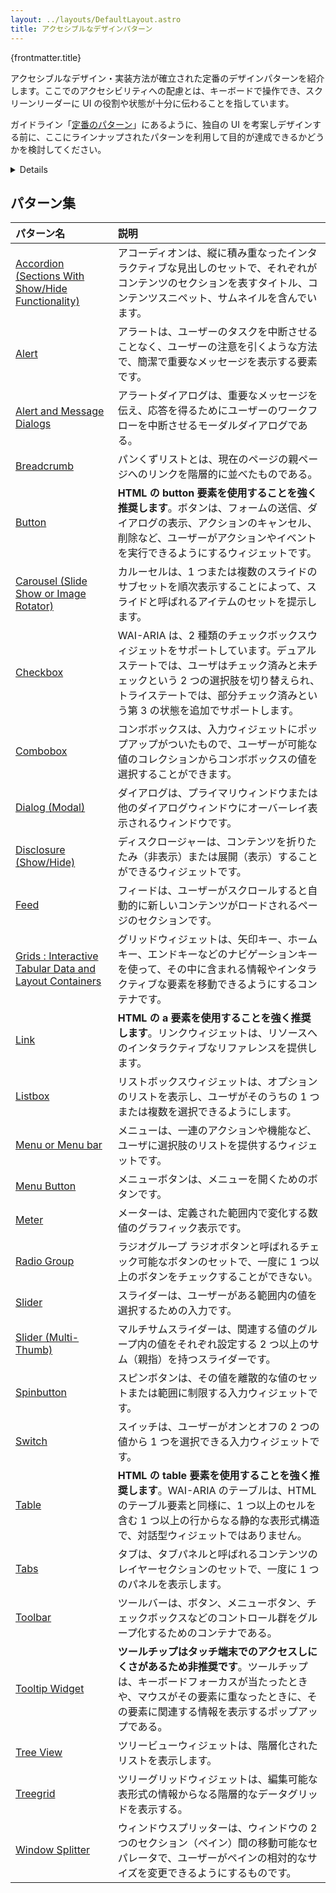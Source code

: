 ```yaml
---
layout: ../layouts/DefaultLayout.astro
title: アクセシブルなデザインパターン
---
```



<PageTitle>{frontmatter.title}</PageTitle>

<Prose>

  アクセシブルなデザイン・実装方法が確立された定番のデザインパターンを紹介します。ここでのアクセシビリティへの配慮とは、キーボードで操作でき、スクリーンリーダーに UI の役割や状態が十分に伝わることを指しています。

  ガイドライン「[定番のパターン](/design-forms-and-interactions.html#established-pattern)」にあるように、独自の UI を考案しデザインする前に、ここにラインナップされたパターンを利用して目的が達成できるかどうかを検討してください。

  <Details summary="利用上の注意">
    ここにラインナップされたUIを採用する前に、**HTMLのみで実現できるかどうかを検討してください**。たとえばDisclosureパターンには`details`要素が使えます。Spinbuttonパターンには`type="number"`を持つ`input`要素が使えます。

    また、**HTMLの要素を本来と違う使い方をすることは避けてください**。たとえば、チェックボックスを領域の開閉に使わないでください。`select`要素をメニュー代わり（ソート順の切り替えなど）に使わないでください。
  </Details>
  
  ## パターン集

  | パターン名                                                                                               | 説明                                                                                                                                                                                                                                          |
  | :------------------------------------------------------------------------------------------------------- | :-------------------------------------------------------------------------------------------------------------------------------------------------------------------------------------------------------------------------------------------- |
  | [Accordion (Sections With Show/Hide Functionality)](https://www.w3.org/WAI/ARIA/apg/patterns/accordion/) | アコーディオンは、縦に積み重なったインタラクティブな見出しのセットで、それぞれがコンテンツのセクションを表すタイトル、コンテンツスニペット、サムネイルを含んでいます。                                                                        |
  | [Alert](https://www.w3.org/WAI/ARIA/apg/patterns/alert/)                                                 | アラートは、ユーザーのタスクを中断させることなく、ユーザーの注意を引くような方法で、簡潔で重要なメッセージを表示する要素です。                                                                                                                |
  | [Alert and Message Dialogs](https://www.w3.org/WAI/ARIA/apg/patterns/alertdialog/)                       | アラートダイアログは、重要なメッセージを伝え、応答を得るためにユーザーのワークフローを中断させるモーダルダイアログである。                                                                                                                    |
  | [Breadcrumb](https://www.w3.org/WAI/ARIA/apg/patterns/breadcrumb/)                                       | パンくずリストとは、現在のページの親ページへのリンクを階層的に並べたものである。                                                                                                                                                              |
  | [Button](https://www.w3.org/WAI/ARIA/apg/patterns/button/)                                               | **HTML の button 要素を使用することを強く推奨します**。ボタンは、フォームの送信、ダイアログの表示、アクションのキャンセル、削除など、ユーザーがアクションやイベントを実行できるようにするウィジェットです。                                   |
  | [Carousel (Slide Show or Image Rotator)](https://www.w3.org/WAI/ARIA/apg/patterns/carousel/)             | カルーセルは、1 つまたは複数のスライドのサブセットを順次表示することによって、スライドと呼ばれるアイテムのセットを提示します。                                                                                                                |
  | [Checkbox](https://www.w3.org/WAI/ARIA/apg/patterns/checkbox/)                                           | WAI-ARIA は、2 種類のチェックボックスウィジェットをサポートしています。デュアルステートでは、ユーザはチェック済みと未チェックという 2 つの選択肢を切り替えられ、トライステートでは、部分チェック済みという第 3 の状態を追加でサポートします。 |
  | [Combobox](https://www.w3.org/WAI/ARIA/apg/patterns/combobox/)                                           | コンボボックスは、入力ウィジェットにポップアップがついたもので、ユーザーが可能な値のコレクションからコンボボックスの値を選択することができます。                                                                                              |
  | [Dialog (Modal)](https://www.w3.org/WAI/ARIA/apg/patterns/dialogmodal/)                                  | ダイアログは、プライマリウィンドウまたは他のダイアログウィンドウにオーバーレイ表示されるウィンドウです。                                                                                                                                      |
  | [Disclosure (Show/Hide)](https://www.w3.org/WAI/ARIA/apg/patterns/disclosure/)                           | ディスクロージャーは、コンテンツを折りたたみ（非表示）または展開（表示）することができるウィジェットです。                                                                                                                                    |
  | [Feed](https://www.w3.org/WAI/ARIA/apg/patterns/feed/)                                                   | フィードは、ユーザーがスクロールすると自動的に新しいコンテンツがロードされるページのセクションです。                                                                                                                                          |
  | [Grids : Interactive Tabular Data and Layout Containers](https://www.w3.org/WAI/ARIA/apg/patterns/grid/) | グリッドウィジェットは、矢印キー、ホームキー、エンドキーなどのナビゲーションキーを使って、その中に含まれる情報やインタラクティブな要素を移動できるようにするコンテナです。                                                                    |
  | [Link](https://www.w3.org/WAI/ARIA/apg/patterns/link/)                                                   | **HTML の a 要素を使用することを強く推奨します**。リンクウィジェットは、リソースへのインタラクティブなリファレンスを提供します。                                                                                                              |
  | [Listbox](https://www.w3.org/WAI/ARIA/apg/patterns/listbox/)                                             | リストボックスウィジェットは、オプションのリストを表示し、ユーザがそのうちの 1 つまたは複数を選択できるようにします。                                                                                                                         |
  | [Menu or Menu bar](https://www.w3.org/WAI/ARIA/apg/patterns/menu/)                                       | メニューは、一連のアクションや機能など、ユーザに選択肢のリストを提供するウィジェットです。                                                                                                                                                    |
  | [Menu Button](https://www.w3.org/WAI/ARIA/apg/patterns/menubutton/)                                      | メニューボタンは、メニューを開くためのボタンです。                                                                                                                                                                                            |
  | [Meter](https://www.w3.org/WAI/ARIA/apg/patterns/meter/)                                                 | メーターは、定義された範囲内で変化する数値のグラフィック表示です。                                                                                                                                                                            |
  | [Radio Group](https://www.w3.org/WAI/ARIA/apg/patterns/radiobutton/)                                     | ラジオグループ ラジオボタンと呼ばれるチェック可能なボタンのセットで、一度に 1 つ以上のボタンをチェックすることができない。                                                                                                                    |
  | [Slider](https://www.w3.org/WAI/ARIA/apg/patterns/slider/)                                               | スライダーは、ユーザーがある範囲内の値を選択するための入力です。                                                                                                                                                                              |
  | [Slider (Multi-Thumb)](https://www.w3.org/WAI/ARIA/apg/patterns/slidertwothumb/)                         | マルチサムスライダーは、関連する値のグループ内の値をそれぞれ設定する 2 つ以上のサム（親指）を持つスライダーです。                                                                                                                             |
  | [Spinbutton](https://www.w3.org/WAI/ARIA/apg/patterns/spinbutton/)                                       | スピンボタンは、その値を離散的な値のセットまたは範囲に制限する入力ウィジェットです。                                                                                                                                                          |
  | [Switch](https://www.w3.org/WAI/ARIA/apg/patterns/switch/)                                               | スイッチは、ユーザーがオンとオフの 2 つの値から 1 つを選択できる入力ウィジェットです。                                                                                                                                                        |
  | [Table](https://www.w3.org/WAI/ARIA/apg/patterns/table/)                                                 | **HTML の table 要素を使用することを強く推奨します**。WAI-ARIA のテーブルは、HTML のテーブル要素と同様に、1 つ以上のセルを含む 1 つ以上の行からなる静的な表形式構造で、対話型ウィジェットではありません。                                     |
  | [Tabs](https://www.w3.org/WAI/ARIA/apg/patterns/tabpanel/)                                               | タブは、タブパネルと呼ばれるコンテンツのレイヤーセクションのセットで、一度に 1 つのパネルを表示します。                                                                                                                                       |
  | [Toolbar](https://www.w3.org/WAI/ARIA/apg/patterns/toolbar/)                                             | ツールバーは、ボタン、メニューボタン、チェックボックスなどのコントロール群をグループ化するためのコンテナである。                                                                                                                              |
  | [Tooltip Widget](https://www.w3.org/WAI/ARIA/apg/patterns/tooltip/)                                      | **ツールチップはタッチ端末でのアクセスしにくさがあるため非推奨です**。ツールチップは、キーボードフォーカスが当たったときや、マウスがその要素に重なったときに、その要素に関連する情報を表示するポップアップである。                            |
  | [Tree View](https://www.w3.org/WAI/ARIA/apg/patterns/treeview/)                                          | ツリービューウィジェットは、階層化されたリストを表示します。                                                                                                                                                                                  |
  | [Treegrid](https://www.w3.org/WAI/ARIA/apg/patterns/treegrid/)                                           | ツリーグリッドウィジェットは、編集可能な表形式の情報からなる階層的なデータグリッドを表示する。                                                                                                                                                |
  | [Window Splitter](https://www.w3.org/WAI/ARIA/apg/patterns/windowsplitter/)                              | ウィンドウスプリッターは、ウィンドウの 2 つのセクション（ペイン）間の移動可能なセパレータで、ユーザーがペインの相対的なサイズを変更できるようにするものです。                                                                                 |

</Prose>
